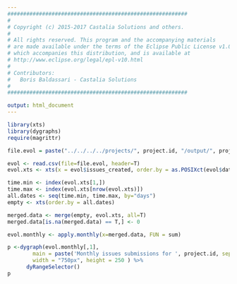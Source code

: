 ```yaml
---
#########################################################
#
# Copyright (c) 2015-2017 Castalia Solutions and others.
#
# All rights reserved. This program and the accompanying materials
# are made available under the terms of the Eclipse Public License v1.0
# which accompanies this distribution, and is available at
# http://www.eclipse.org/legal/epl-v10.html
#
# Contributors:
#   Boris Baldassari - Castalia Solutions
#
#########################################################

output: html_document
---
```


```r

library(xts)
library(dygraphs)
require(magrittr)

file.evol = paste("../../../../projects/", project.id, "/output/", project.id, "_bugzilla_evol.csv", sep="")

evol <- read.csv(file=file.evol, header=T)
evol.xts <- xts(x = evol$issues_created, order.by = as.POSIXct(evol$date))

time.min <- index(evol.xts[1,])
time.max <- index(evol.xts[nrow(evol.xts)])
all.dates <- seq(time.min, time.max, by="days")
empty <- xts(order.by = all.dates)

merged.data <- merge(empty, evol.xts, all=T)
merged.data[is.na(merged.data) == T,] <- 0

evol.monthly <- apply.monthly(x=merged.data, FUN = sum)

p <-dygraph(evol.monthly[,1],
        main = paste('Monthly issues submissions for ', project.id, sep=''),
        width = "750px", height = 250 ) %>%
      dyRangeSelector()
p
```

